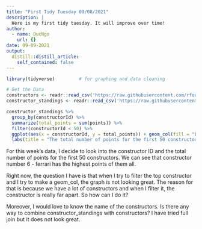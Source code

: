 ```yaml
---
title: "First Tidy Tuesday 09/08/2021"
description: |
  Here is my first tidy tuesday. It will improve over time!
author:
  - name: DucNgo
    url: {}
date: 09-09-2021
output:
  distill::distill_article:
    self_contained: false
---
```



```r
library(tidyverse)         # for graphing and data cleaning
```


```r
# Get the Data
constructors <- readr::read_csv('https://raw.githubusercontent.com/rfordatascience/tidytuesday/master/data/2021/2021-09-07/constructors.csv')
constructor_standings <- readr::read_csv('https://raw.githubusercontent.com/rfordatascience/tidytuesday/master/data/2021/2021-09-07/constructor_standings.csv')

```

```r
constructor_standings %>%
  group_by(constructorId) %>%
  summarize(total_points = sum(points)) %>%
  filter(constructorId < 50) %>%
  ggplot(aes(x = constructorId, y = total_points)) + geom_col(fill = "blue") + 
  labs(title = "The total number of points for the first 50 constructors")
```

For this week's data, I decide to look into the constructor ID and the total number of points for the first 50 constructors. We can see that constructor number 6 - ferrari has the highest points of them all. 

Right now, the question I have is that when I try to filter the top constructor and I try to make a geom_col, the graph is not looking great. The reason for that is because we have a lot of constructors and when I filter it, the constructor is really far apart. So how can I do it? 

Moreover, I would love to know the name of the constructors. Is there any way to combine constructor_standings with constructors? I have tried full join but it does not look great. 


